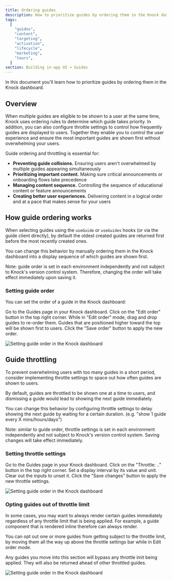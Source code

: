 ```yaml
---
title: Ordering guides
description: How to prioritize guides by ordering them in the Knock dashboard.
tags:
  [
    "guides",
    "content",
    "targeting",
    "activation",
    "lifecycle",
    "marketing",
    "tours",
  ]
section: Building in-app UI > Guides
---
```


In this document you'll learn how to prioritize guides by ordering them in the Knock dashboard.

## Overview

When multiple guides are eligible to be shown to a user at the same time, Knock uses ordering rules to determine which guide takes priority. In addition, you can also configure throttle settings to control how frequently guides are displayed to users. Together they enable you to control the user experience and ensure the most important guides are shown first without overwhelming your users.

Guide ordering and throttling is essential for:

- **Preventing guide collisions.** Ensuring users aren't overwhelmed by multiple guides appearing simultaneously
- **Prioritizing important content.** Making sure critical announcements or onboarding flows take precedence
- **Managing content sequence.** Controlling the sequence of educational content or feature announcements
- **Creating better user experiences.** Delivering content in a logical order and at a pace that makes sense for your users

## How guide ordering works

When selecting guides using the `useGuide` or `useGuides` hooks (or via the guide client directly), by default the oldest created guides are returned first before the most recently created ones.

You can change this behavior by manually ordering them in the Knock dashboard into a display sequence of which guides are shown first.

Note: guide order is set in each environment independently and not subject to Knock's version control system. Therefore, changing the order will take effect immediately upon saving it.

### Setting guide order

You can set the order of a guide in the Knock dashboard:

<Steps titleSize="h3">
  <Step title="Navigate to your guide">
    Go to the Guides page in your Knock dashboard.
  </Step>
  <Step title="Open guide settings">
    Click on the "Edit order" button in the top right corner.
  </Step>
  <Step title="Set the order value">
    While in "Edit order" mode, drag and drop guides to re-order them. Guides that are positioned higher toward the top will be shown first to users.
  </Step>
  <Step title="Save your changes">
    Click the "Save order" button to apply the new order.
  </Step>
</Steps>

<Image
  src="/images/concepts/guides/guide-ordering.png"
  alt="Setting guide order in the Knock dashboard"
  width={1356}
  height={1452}
  className="rounded-md mx-auto border border-gray-200"
/>

## Guide throttling

To prevent overwhelming users with too many guides in a short period, consider implementing throttle settings to space out how often guides are shown to users.

By default, guides are throttled to be shown one at a time to users, and dismissing a guide would lead to showing the next guide immediately.

You can change this behavior by configuring throttle settings to delay showing the next guide by waiting for a certain duration. (e.g. "show 1 guide every X mins/hours/days")

Note: similar to guide order, throttle settings is set in each environment independently and not subject to Knock's version control system. Saving changes will take effect immediately.

### Setting throttle settings

<Steps titleSize="h3">
  <Step title="Navigate to your guide">
    Go to the Guides page in your Knock dashboard.
  </Step>
  <Step title="Open guide settings">
    Click on the "Throttle: .." button in the top right corner.
  </Step>
  <Step title="Set the order value">
    Set a display interval by its value and unit. Clear out the inputs to unset it.
  </Step>
  <Step title="Save your changes">
    Click the "Save changes" button to apply the new throttle settings.
  </Step>
</Steps>

<Image
  src="/images/concepts/guides/throttle-settings.png"
  alt="Setting guide order in the Knock dashboard"
  width={1356}
  height={1452}
  className="rounded-md mx-auto border border-gray-200"
/>

### Opting guides out of throttle limit

In some cases, you may want to always render certain guides immediately regardless of any throttle limit that is being applied. For example, a guide component that is rendered inline therefore can always render.

You can opt out one or more guides from getting subject to the throttle limit, by moving them all the way up above the throttle settings bar while in Edit order mode.

Any guides you move into this section will bypass any throttle imit being applied. They will also be returned ahead of other throttled guides.

<Image
  src="/images/concepts/guides/unthrottled-guides.png"
  alt="Setting guide order in the Knock dashboard"
  width={1356}
  height={1452}
  className="rounded-md mx-auto border border-gray-200"
/>
